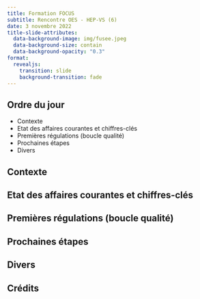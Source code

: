 ```yaml
---
title: Formation FOCUS
subtitle: Rencontre OES - HEP-VS (6)
date: 3 novembre 2022
title-slide-attributes: 
  data-background-image: img/fusee.jpeg
  data-background-size: contain
  data-background-opacity: "0.3"
format:
  revealjs:
    transition: slide
    background-transition: fade
---
```


## Ordre du jour

- Contexte
- Etat des affaires courantes et chiffres-clés
- Premières régulations (boucle qualité)
- Prochaines étapes
- Divers

## Contexte


## Etat des affaires courantes et chiffres-clés


## Premières régulations (boucle qualité)


## Prochaines étapes


## Divers


## Crédits

